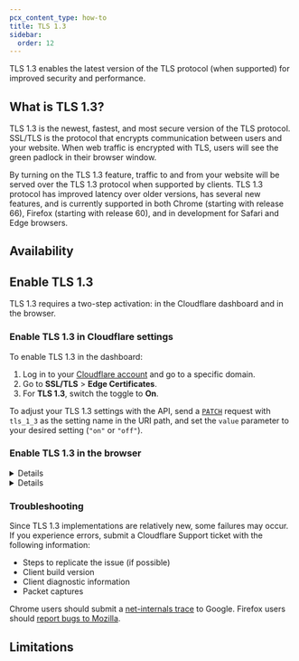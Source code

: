 ```yaml
---
pcx_content_type: how-to
title: TLS 1.3
sidebar:
  order: 12
---
```



TLS 1.3 enables the latest version of the TLS protocol (when supported) for improved security and performance.

## What is TLS 1.3?

TLS 1.3 is the newest, fastest, and most secure version of the TLS protocol. SSL/TLS is the protocol that encrypts communication between users and your website. When web traffic is encrypted with TLS, users will see the green padlock in their browser window.

By turning on the TLS 1.3 feature, traffic to and from your website will be served over the TLS 1.3 protocol when supported by clients. TLS 1.3 protocol has improved latency over older versions, has several new features, and is currently supported in both Chrome (starting with release 66), Firefox (starting with release 60), and in development for Safari and Edge browsers.

## Availability

<FeatureTable id="ssl.tls_13" />

## Enable TLS 1.3

TLS 1.3 requires a two-step activation: in the Cloudflare dashboard and in the browser.

### Enable TLS 1.3 in Cloudflare settings

<Tabs syncKey="dashPlusAPI"> <TabItem label="Dashboard">

To enable TLS 1.3 in the dashboard:

1. Log in to your [Cloudflare account](https://dash.cloudflare.com) and go to a specific domain.
2. Go to **SSL/TLS** > **Edge Certificates**.
3. For **TLS 1.3**, switch the toggle to **On**.

</TabItem> <TabItem label="API">

To adjust your TLS 1.3 settings with the API, send a [`PATCH`](/api/operations/zone-settings-edit-single-setting) request with `tls_1_3` as the setting name in the URI path, and set the `value` parameter to your desired setting (`"on"` or `"off"`).

</TabItem> </Tabs>

### Enable TLS 1.3 in the browser

<Details header="Chrome">

1. In the address bar, enter `chrome://flags` and press **Enter**.
2. Scroll to locate the **TLS 1.3 Early Data** entry, and set it to _Enabled_. A message saying that the change will take effect the next time you relaunch Chrome will appear.
3. Select **RELAUNCH NOW** to restart Chrome.

After enabling TLS 1.3, visit a site with TLS 1.3 enabled over HTTPS. Then:

1. Open Chrome **Developer Tools**.
2. Select the **Security** tab.
3. Reload the page (Command-R in macOS, Ctrl-R in Windows).
4. Select the site under **Main origin**.
5. Under **Connection**, confirm that the protocol is **TLS 1.3**.

</Details>

<Details header="Firefox">

1. In the address bar, enter `about:config` and select to accept the warranty warning.
2. Search for `security.tls.version.max` and change the value from `3` (the default) to `4`.

After enabling TLS 1.3, visit a site with TLS 1.3 enabled over HTTPS. Then:

1. Select the lock icon in the address bar.
2. Select **Connection secure** > **More information**.
3. Under **Technical Details**, verify that the TLS version is TLS 1.3.

</Details>

### Troubleshooting

Since TLS 1.3 implementations are relatively new, some failures may occur. If you experience errors, submit a Cloudflare Support ticket with the following information:

- Steps to replicate the issue (if possible)
- Client build version
- Client diagnostic information
- Packet captures

Chrome users should submit a [net-internals trace](https://dev.chromium.org/for-testers/providing-network-details) to Google. Firefox users should [report bugs to Mozilla](https://bugzilla.mozilla.org/home).

## Limitations

<Render file="tls-13-cipher-limitations" />
